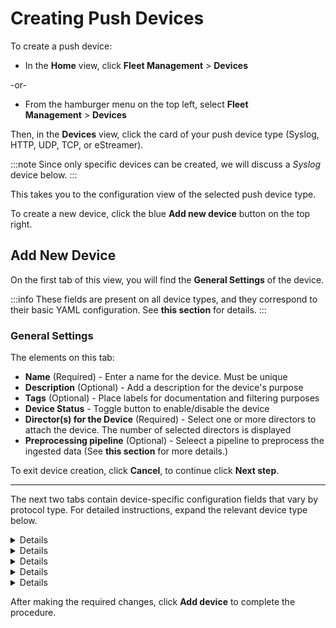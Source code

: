# Creating Push Devices

To create a push device:

- In the **Home** view, click **Fleet Management**&nbsp;>&nbsp;**Devices**

-or-

- From the hamburger menu on the top left, select **Fleet Management**&nbsp;>&nbsp;**Devices**

Then, in the **Devices** view, click the card of your push device type (Syslog, HTTP, UDP, TCP, or eStreamer).

:::note
Since only specific devices can be created, we will discuss a _Syslog_ device below.
:::

This takes you to the configuration view of the selected push device type.

To create a new device, click the blue **Add new device** button on the top right.

## Add New Device

On the first tab of this view, you will find the **General Settings** of the device.

:::info
These fields are present on all device types, and they correspond to their basic YAML configuration. See <Topic id="devices-overview-config">**this section**</Topic> for details.
:::

### General Settings

The elements on this tab:

- **Name** (Required) - Enter a name for the device. Must be unique
- **Description** (Optional) - Add a description for the device's purpose
- **Tags** (Optional) - Place labels for documentation and filtering purposes
- **Device Status** - Toggle button to enable/disable the device
- **Director(s) for the Device** (Required) - Select one or more directors to attach the device. The number of selected directors is displayed
- **Preprocessing pipeline** (Optional) - Seleect a pipeline to preprocess the ingested data (See <Topic id="normalization">**this section**</Topic> for more details.)

To exit device creation, click **Cancel**, to continue click **Next step**.

---

The next two tabs contain device-specific configuration fields that vary by protocol type. For detailed instructions, expand the relevant device type below.

<Details summary="Syslog">
<Include id="gui-syslog-device-config" />
</Details>

<Details summary="HTTP">
<Include id="gui-http-device-config" />
</Details>

<Details summary="UDP">
<Include id="gui-udp-device-config" />
</Details>

<Details summary="TCP">
<Include id="gui-tcp-device-config" />
</Details>

<Details summary="eStreamer">
<Include id="gui-estreamer-device-config" />
</Details>

After making the required changes, click **Add device** to complete the procedure.
